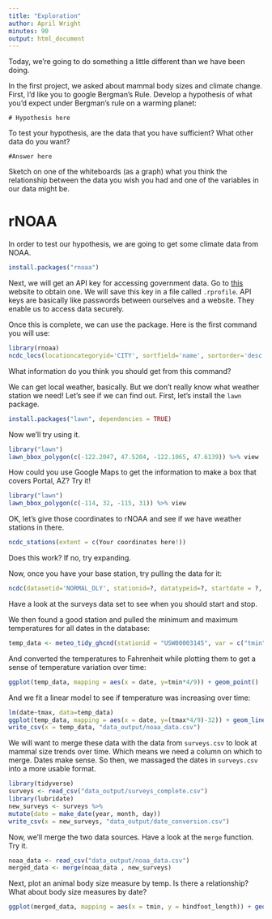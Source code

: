 ```yaml
---
title: "Exploration"
author: April Wright
minutes: 90
output: html_document
---
```


Today, we're going to do something a little different than we have been doing.

In the first project, we asked about mammal body sizes and climate change. First, I'd like you to google Bergman's Rule.
Develop a hypothesis of what you'd expect under Bergman's rule on a warming planet:

```
# Hypothesis here
```

To test your hypothesis, are the data that you have sufficient? What other data do you want?

```
#Answer here
```

Sketch on one of the whiteboards (as a graph) what you think the relationship between the data you wish you had and one of the variables in our data might be.

# rNOAA

In order to test our hypothesis, we are going to get some climate data from NOAA.

```r

install.packages("rnoaa")

```

Next, we will get an API key for accessing government data. Go to [this](https://www.ncdc.noaa.gov/cdo-web/token) website to obtain one. We will save this key in a file called `.rprofile`.
API keys are basically like passwords between ourselves and a website. They enable us to access data securely.

Once this is complete, we can use the package. Here is the first command you will use:

```r
library(rnoaa)
ncdc_locs(locationcategoryid='CITY', sortfield='name', sortorder='desc')
```


What information do you think you should get from this command? 

We can get local weather, basically. But we don't really know what weather station we need! Let's see if we can find out. First, let's install the `lawn` package. 

```r

install.packages("lawn", dependencies = TRUE)
```

Now we'll try using it.

```r

library("lawn")
lawn_bbox_polygon(c(-122.2047, 47.5204, -122.1065, 47.6139)) %>% view
```

How could you use Google Maps to get the information to make a box that covers Portal, AZ? Try it!


```r

library("lawn")
lawn_bbox_polygon(c(-114, 32, -115, 31)) %>% view
```

OK, let's give those coordinates to rNOAA and see if we have weather stations in there.

```r
ncdc_stations(extent = c(Your coordinates here!))
```

Does this work? If no, try expanding.

Now, once you have your base station, try pulling the data for it:

```r
ncdc(datasetid='NORMAL_DLY', stationid=?, datatypeid=?, startdate = ?, enddate = ?)

```

Have a look at the surveys data set to see when you should start and stop.

We then found a good station and pulled the minimum and maximum temperatures for all dates in the database:

```r

temp_data <- meteo_tidy_ghcnd(stationid = "USW00003145", var = c("tmin", "tmax"))

```

And converted the temperatures to Fahrenheit while plotting them to get a sense of temperature variation over time: 

```r

ggplot(temp_data, mapping = aes(x = date, y=tmin*4/9)) + geom_point() 
```


And we fit a linear model to see if temperature was increasing over time:

```r

lm(date~tmax, data=temp_data)
ggplot(temp_data, mapping = aes(x = date, y=(tmax*4/9)-32)) + geom_line() + geom_smooth(method='lm')
write_csv(x = temp_data, "data_output/noaa_data.csv")
```

We will want to merge these data with the data from `surveys.csv` to look at mammal size trends over time. Which means we need a column on which to merge. Dates make sense. So then, we massaged the dates in `surveys.csv` into a more usable format.

```r
library(tidyverse)
surveys <- read_csv("data_output/surveys_complete.csv")
library(lubridate)
new_surveys <- surveys %>%
mutate(date = make_date(year, month, day))
write_csv(x = new_surveys, "data_output/date_conversion.csv")
```


Now, we'll merge the two data sources. Have a look at the `merge` function. Try it.

```r
noaa_data <- read_csv("data_output/noaa_data.csv")
merged_data <- merge(noaa_data , new_surveys)
```



Next, plot an animal body size measure by temp. Is there a relationship? What about body size measures by date?

```r
ggplot(merged_data, mapping = aes(x = tmin, y = hindfoot_length)) + geom_point(aes(alpha = 0.1, color = sex)) + facet_grid(cols  = vars(species_id)) + geom_smooth(aes(group=sex), method='lm')
```



